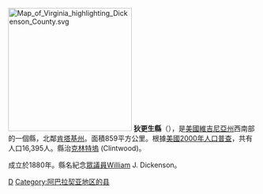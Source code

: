 {{noteTA
|G1=USState
|G2=Earthquake
|1=zh-hk:維珍尼亞; zh-tw:維吉尼亞;zh-cn:弗吉尼亚;
}}
[[File:Map_of_Virginia_highlighting_Dickenson_County.svg|250px]]
'''狄更生縣'''（{{lang-en|Dickenson County}}），是[[美國|美國]][[維吉尼亞州|維吉尼亞州]]西南部的一個縣，北鄰[[肯塔基州|肯塔基州]]。面積859平方公里。根據[[美國2000年人口普查|美國2000年人口普查]]，共有人口16,395人。縣治[[克林特塢|克林特塢]] (Clintwood)。

成立於1880年。縣名紀念[[維吉尼亞州州眾議院|眾議員]]William J. Dickenson。
{{弗吉尼亚州}}
[[Category:維吉尼亞州縣|D]]
[[Category:阿巴拉契亚地区的县|Category:阿巴拉契亚地区的县]]